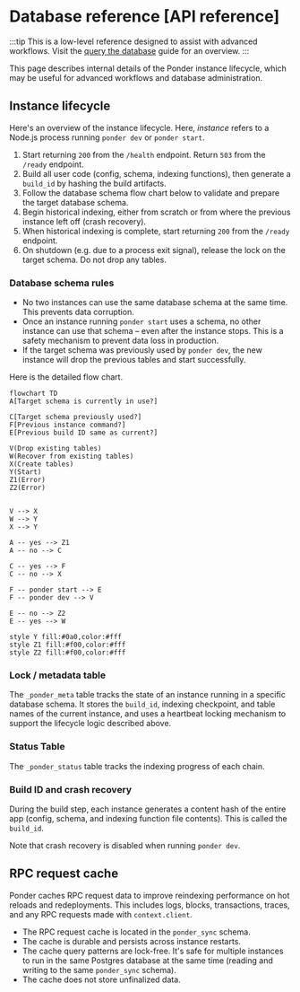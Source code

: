 # Database reference [API reference]

:::tip
  This is a low-level reference designed to assist with advanced workflows. Visit the [query the
  database](/docs/0.10/query/direct-sql) guide for an overview.
:::

This page describes internal details of the Ponder instance lifecycle, which may be useful for advanced workflows and database administration.

## Instance lifecycle

Here's an overview of the instance lifecycle. Here, _instance_ refers to a Node.js process running `ponder dev` or `ponder start`.

1. Start returning `200` from the `/health` endpoint. Return `503` from the `/ready` endpoint.
2. Build all user code (config, schema, indexing functions), then generate a `build_id` by hashing the build artifacts.
3. Follow the database schema flow chart below to validate and prepare the target database schema.
4. Begin historical indexing, either from scratch or from where the previous instance left off (crash recovery).
5. When historical indexing is complete, start returning `200` from the `/ready` endpoint.
6. On shutdown (e.g. due to a process exit signal), release the lock on the target schema. Do not drop any tables.

### Database schema rules

- No two instances can use the same database schema at the same time. This prevents data corruption.
- Once an instance running `ponder start` uses a schema, no other instance can use that schema – even after the instance stops. This is a safety mechanism to prevent data loss in production.
- If the target schema was previously used by `ponder dev`, the new instance will drop the previous tables and start successfully.

Here is the detailed flow chart.

```mermaid
flowchart TD
A[Target schema is currently in use?]

C[Target schema previously used?]
F[Previous instance command?]
E[Previous build ID same as current?]

V(Drop existing tables)
W(Recover from existing tables)
X(Create tables)
Y(Start)
Z1(Error)
Z2(Error)


V --> X
W --> Y
X --> Y

A -- yes --> Z1
A -- no --> C

C -- yes --> F
C -- no --> X

F -- ponder start --> E
F -- ponder dev --> V

E -- no --> Z2
E -- yes --> W

style Y fill:#0a0,color:#fff
style Z1 fill:#f00,color:#fff
style Z2 fill:#f00,color:#fff
```

### Lock / metadata table

The `_ponder_meta` table tracks the state of an instance running in a specific database schema. It stores the `build_id`, indexing checkpoint, and table names of the current instance, and uses a heartbeat locking mechanism to support the lifecycle logic described above.

### Status Table

The `_ponder_status` table tracks the indexing progress of each chain.

### Build ID and crash recovery

During the build step, each instance generates a content hash of the entire app (config, schema, and indexing function file contents). This is called the `build_id`.

Note that crash recovery is disabled when running `ponder dev`.

## RPC request cache

Ponder caches RPC request data to improve reindexing performance on hot reloads and redeployments. This includes logs, blocks, transactions, traces, and any RPC requests made with `context.client`.

- The RPC request cache is located in the `ponder_sync` schema.
- The cache is durable and persists across instance restarts.
- The cache query patterns are lock-free. It's safe for multiple instances to run in the same Postgres database at the same time (reading and writing to the same `ponder_sync` schema).
- The cache does not store unfinalized data.